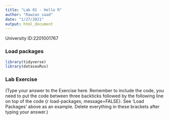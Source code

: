 ```yaml
---
title: "Lab 01 - Hello R"
author: "Rawzan saad"
date: "1/27/2021"
output: html_document
---
```


University ID:2201001767 

### Load packages

```r
library(tidyverse) 
library(datasauRus)
```


### Lab Exercise

(Type your answer to the Exercise here. Remember to include the code, you need to put the code between three backticks followed by the following line on top of the code {r load-packages, message=FALSE}. See 'Load Packages' above as an example. Delete everything in these brackets after typing your answer.)